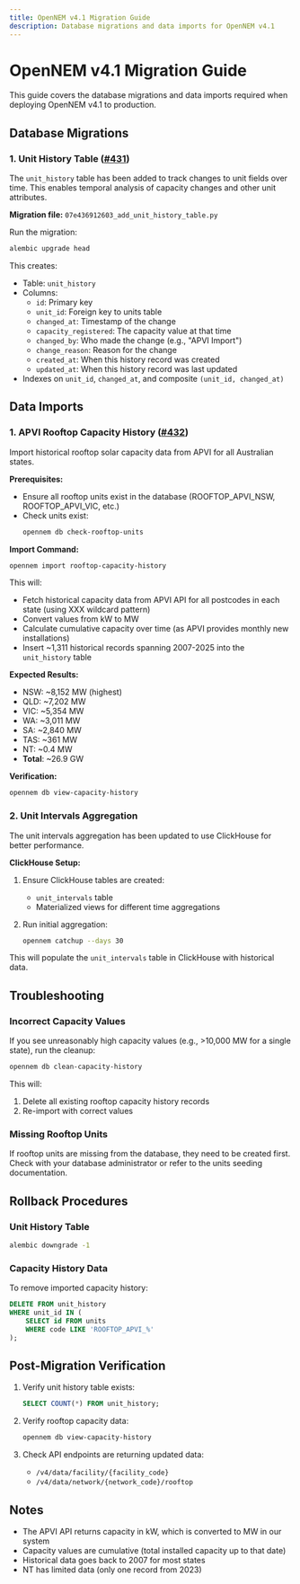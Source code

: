```yaml
---
title: OpenNEM v4.1 Migration Guide
description: Database migrations and data imports for OpenNEM v4.1
---
```


# OpenNEM v4.1 Migration Guide

This guide covers the database migrations and data imports required when deploying OpenNEM v4.1 to production.

## Database Migrations

### 1. Unit History Table ([#431](https://github.com/opennem/opennem/issues/431))

The `unit_history` table has been added to track changes to unit fields over time. This enables temporal analysis of capacity changes and other unit attributes.

**Migration file:** `07e436912603_add_unit_history_table.py`

Run the migration:
```bash
alembic upgrade head
```

This creates:
- Table: `unit_history`
- Columns:
  - `id`: Primary key
  - `unit_id`: Foreign key to units table
  - `changed_at`: Timestamp of the change
  - `capacity_registered`: The capacity value at that time
  - `changed_by`: Who made the change (e.g., "APVI Import")
  - `change_reason`: Reason for the change
  - `created_at`: When this history record was created
  - `updated_at`: When this history record was last updated
- Indexes on `unit_id`, `changed_at`, and composite `(unit_id, changed_at)`

## Data Imports

### 1. APVI Rooftop Capacity History ([#432](https://github.com/opennem/opennem/issues/432))

Import historical rooftop solar capacity data from APVI for all Australian states.

**Prerequisites:**
- Ensure all rooftop units exist in the database (ROOFTOP_APVI_NSW, ROOFTOP_APVI_VIC, etc.)
- Check units exist:
  ```bash
  opennem db check-rooftop-units
  ```

**Import Command:**
```bash
opennem import rooftop-capacity-history
```

This will:
- Fetch historical capacity data from APVI API for all postcodes in each state (using XXX wildcard pattern)
- Convert values from kW to MW
- Calculate cumulative capacity over time (as APVI provides monthly new installations)
- Insert ~1,311 historical records spanning 2007-2025 into the `unit_history` table

**Expected Results:**
- NSW: ~8,152 MW (highest)
- QLD: ~7,202 MW
- VIC: ~5,354 MW
- WA: ~3,011 MW
- SA: ~2,840 MW
- TAS: ~361 MW
- NT: ~0.4 MW
- **Total**: ~26.9 GW

**Verification:**
```bash
opennem db view-capacity-history
```

### 2. Unit Intervals Aggregation

The unit intervals aggregation has been updated to use ClickHouse for better performance.

**ClickHouse Setup:**
1. Ensure ClickHouse tables are created:
   - `unit_intervals` table
   - Materialized views for different time aggregations

2. Run initial aggregation:
   ```bash
   opennem catchup --days 30
   ```

This will populate the `unit_intervals` table in ClickHouse with historical data.

## Troubleshooting

### Incorrect Capacity Values

If you see unreasonably high capacity values (e.g., >10,000 MW for a single state), run the cleanup:

```bash
opennem db clean-capacity-history
```

This will:
1. Delete all existing rooftop capacity history records
2. Re-import with correct values

### Missing Rooftop Units

If rooftop units are missing from the database, they need to be created first. Check with your database administrator or refer to the units seeding documentation.

## Rollback Procedures

### Unit History Table
```bash
alembic downgrade -1
```

### Capacity History Data
To remove imported capacity history:
```sql
DELETE FROM unit_history
WHERE unit_id IN (
    SELECT id FROM units
    WHERE code LIKE 'ROOFTOP_APVI_%'
);
```

## Post-Migration Verification

1. Verify unit history table exists:
   ```sql
   SELECT COUNT(*) FROM unit_history;
   ```

2. Verify rooftop capacity data:
   ```bash
   opennem db view-capacity-history
   ```

3. Check API endpoints are returning updated data:
   - `/v4/data/facility/{facility_code}`
   - `/v4/data/network/{network_code}/rooftop`

## Notes

- The APVI API returns capacity in kW, which is converted to MW in our system
- Capacity values are cumulative (total installed capacity up to that date)
- Historical data goes back to 2007 for most states
- NT has limited data (only one record from 2023)
